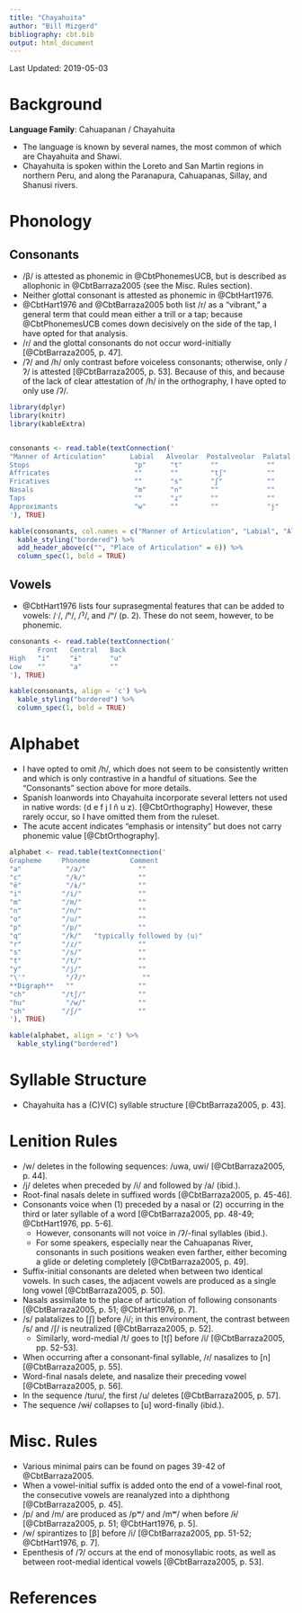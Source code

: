 ```yaml
---
title: "Chayahuita"
author: "Bill Mizgerd"
bibliography: cbt.bib
output: html_document
---
```


Last Updated: 2019-05-03

# Background

**Language Family**: Cahuapanan / Chayahuita

* The language is known by several names, the most common of which are Chayahuita and Shawi.
* Chayahuita is spoken within the Loreto and San Martin regions in northern Peru, and along the Paranapura, Cahuapanas, Sillay, and Shanusi rivers.

# Phonology

## Consonants

* /β/ is attested as phonemic in @CbtPhonemesUCB, but is described as allophonic in @CbtBarraza2005 (see the Misc. Rules section).
* Neither glottal consonant is attested as phonemic in @CbtHart1976.
* @CbtHart1976 and @CbtBarraza2005 both list /r/ as a "vibrant," a general term that could mean either a trill or a tap; because @CbtPhonemesUCB comes down decisively on the side of the tap, I have opted for that analysis.
* /ɾ/ and the glottal consonants do not occur word-initially [@CbtBarraza2005, p. 47].
* /ʔ/ and /h/ only contrast before voiceless consonants; otherwise, only /ʔ/ is attested [@CbtBarraza2005, p. 53]. Because of this, and because of the lack of clear attestation of /h/ in the orthography, I have opted to only use /ʔ/.

```r

library(dplyr)
library(knitr)
library(kableExtra)


consonants <- read.table(textConnection('
"Manner of Articulation"      Labial   Alveolar  Postalveolar  Palatal   Velar  Glottal
Stops                          "p"      "t"       ""            ""        "k"    "ʔ"
Affricates                     ""       ""        "tʃ"          ""        ""     ""
Fricatives                     ""       "s"       "ʃ"           ""        ""     ""
Nasals                         "m"      "n"       ""            ""        ""     ""
Taps                           ""       "ɾ"       ""            ""        ""     ""
Approximants                   "w"      ""        ""            "j"       ""     ""
'), TRUE)

kable(consonants, col.names = c("Manner of Articulation", "Labial", "Alveolar", "Postalveolar", "Palatal", "Velar", "Glottal"), align = 'c') %>%
  kable_styling("bordered") %>%
  add_header_above(c("", "Place of Articulation" = 6)) %>%
  column_spec(1, bold = TRUE)
```

## Vowels

* @CbtHart1976 lists four suprasegmental features that can be added to vowels: /ˑ/, /ʰ/, /ˀ/, and /ⁿ/ (p. 2). These do not seem, however, to be phonemic.

```r
consonants <- read.table(textConnection('
       Front   Central   Back
High   "i"     "ɨ"       "u"
Low    ""      "a"       ""
'), TRUE)

kable(consonants, align = 'c') %>%
  kable_styling("bordered") %>%
  column_spec(1, bold = TRUE)
```

# Alphabet

* I have opted to omit /h/, which does not seem to be consistently written and which is only contrastive in a handful of situations. See the "Consonants" section above for more details.
* Spanish loanwords into Chayahuita incorporate several letters not used in native words: ⟨d e f j l ñ u z⟩. [@CbtOrthography] However, these rarely occur, so I have omitted them from the ruleset.
* The acute accent indicates "emphasis or intensity" but does not carry phonemic value [@CbtOrthography].

```r

alphabet <- read.table(textConnection('
Grapheme     Phoneme          Comment
"a"           "/a/"             ""
"c"           "/k/"             ""
"ë"           "/ɨ/"             ""
"i"          "/i/"              ""
"m"          "/m/"              ""
"n"          "/n/"              ""
"o"          "/u/"              ""
"p"          "/p/"              ""
"q"          "/k/"   "typically followed by ⟨u⟩"  
"r"          "/ɾ/"              ""
"s"          "/s/"              ""
"t"          "/t/"              ""
"y"          "/j/"              ""
"\'"          "/ʔ/"              ""
**Digraph**   ""                ""
"ch"         "/tʃ/"             ""
"hu"          "/w/"             ""
"sh"         "/ʃ/"              ""
'), TRUE)

kable(alphabet, align = 'c') %>%
  kable_styling("bordered")
```

# Syllable Structure

* Chayahuita has a (C)V(C) syllable structure [@CbtBarraza2005, p. 43].

# Lenition Rules

* /w/ deletes in the following sequences: /uwa, uwi/ [@CbtBarraza2005, p. 44].
* /j/ deletes when preceded by /i/ and followed by /a/ (ibid.).
* Root-final nasals delete in suffixed words [@CbtBarraza2005, p. 45-46].
* Consonants voice when (1) preceded by a nasal or (2) occurring in the third or later syllable of a word [@CbtBarraza2005, pp. 48-49; @CbtHart1976, pp. 5-6].
   * However, consonants will not voice in /ʔ/-final syllables (ibid.).
   * For some speakers, especially near the Cahuapanas River, consonants in such positions weaken even farther, either becoming a glide or deleting completely [@CbtBarraza2005, p. 49].
* Suffix-initial consonants are deleted when between two identical vowels. In such cases, the adjacent vowels are produced as a single long vowel [@CbtBarraza2005, p. 50].
* Nasals assimilate to the place of articulation of following consonants [@CbtBarraza2005, p. 51; @CbtHart1976, p. 7].
* /s/ palatalizes to [ʃ] before /i/; in this environment, the contrast between /s/ and /ʃ/ is neutralized [@CbtBarraza2005, p. 52].
   * Similarly, word-medial /t/ goes to [tʃ] before /i/ [@CbtBarraza2005, pp. 52-53].
* When occurring after a consonant-final syllable, /ɾ/ nasalizes to [n] [@CbtBarraza2005, p. 55].
* Word-final nasals delete, and nasalize their preceding vowel [@CbtBarraza2005, p. 56].
* In the sequence /tuɾu/, the first /u/ deletes [@CbtBarraza2005, p. 57].
* The sequence /wɨ/ collapses to [u] word-finally (ibid.).

# Misc. Rules

* Various minimal pairs can be found on pages 39-42 of @CbtBarraza2005.
* When a vowel-initial suffix is added onto the end of a vowel-final root, the consecutive vowels are reanalyzed into a diphthong [@CbtBarraza2005, p. 45].
* /p/ and /m/ are produced as /pʷ/ and /mʷ/ when before /ɨ/ [@CbtBarraza2005, p. 51; @CbtHart1976, p. 5].
* /w/ spirantizes to [β] before /i/ [@CbtBarraza2005, pp. 51-52; @CbtHart1976, p. 7].
* Epenthesis of /ʔ/ occurs at the end of monosyllabic roots, as well as between root-medial identical vowels [@CbtBarraza2005, p. 53].

# References
